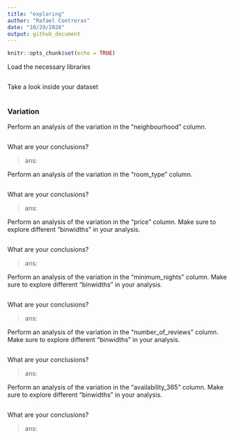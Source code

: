 ```yaml
---
title: "exploring"
author: "Rafael Contreras"
date: "10/29/2020"
output: github_document
---
```


```r
knitr::opts_chunk$set(echo = TRUE)
```

Load the necessary libraries
```r

```

Take a look inside your dataset
```r

```

### Variation

Perform an analysis of the variation in the "neighbourhood" column. 
```r

```

What are your conclusions?

> ans: 

Perform an analysis of the variation in the "room_type" column. 
```r

```

What are your conclusions?

> ans:

Perform an analysis of the variation in the "price" column. Make sure to explore different "binwidths" in your analysis.
```r

```

What are your conclusions?

> ans:

Perform an analysis of the variation in the "minimum_nights" column. Make sure to explore different "binwidths" in your analysis.
```r

```

What are your conclusions?

> ans:

Perform an analysis of the variation in the "number_of_reviews" column. Make sure to explore different "binwidths" in your analysis.
```r

```

What are your conclusions?

> ans:

Perform an analysis of the variation in the "availability_365" column. Make sure to explore different "binwidths" in your analysis.
```r

```

What are your conclusions?

> ans: